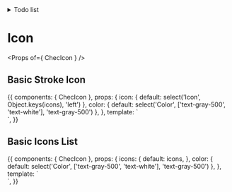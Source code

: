 
<Meta title="Components/Icon" component={ChecIcon} />

<details>
<summary>
Todo list
</summary>

- Implement custom size attribute 12px & 16px
- Import in tooltip to hover over each icon in icon list

</details>

# Icon

<Props of={ ChecIcon } />

## Basic Stroke Icon

<Preview>
  <Story name="Basic">
    {{
      components: {
        ChecIcon
      },
      props: {
        icon: {
          default: select('Icon', Object.keys(icons), 'left')
        },
        color: {
          default: select('Color', ['text-gray-500', 'text-white'], 'text-gray-500')
        },
      },
      template: `
        <div class="py-16 flex justify-center bg-gray-400">
          <chec-icon :icon="icon" class="w-3 h-3" :class="color" />
        </div>`,
    }}
  </Story>
</Preview>

## Basic Icons List

<Preview>
  <Story name="Basic Icons List">
    {{
      components: {
        ChecIcon
      },
      props: {
        icons: {
          default: icons,
        },
        color: {
          default: select('Color', ['text-gray-500', 'text-white'], 'text-gray-500')
        },
      },
      template: `
        <div class="py-16 flex justify-center bg-gray-400">
          <chec-icon v-for="(_, icon) in icons" :icon="icon" class="w-3 h-3" :class="color" v-tooltip.top="icon"/>
        </div>`,
    }}
  </Story>
</Preview>
